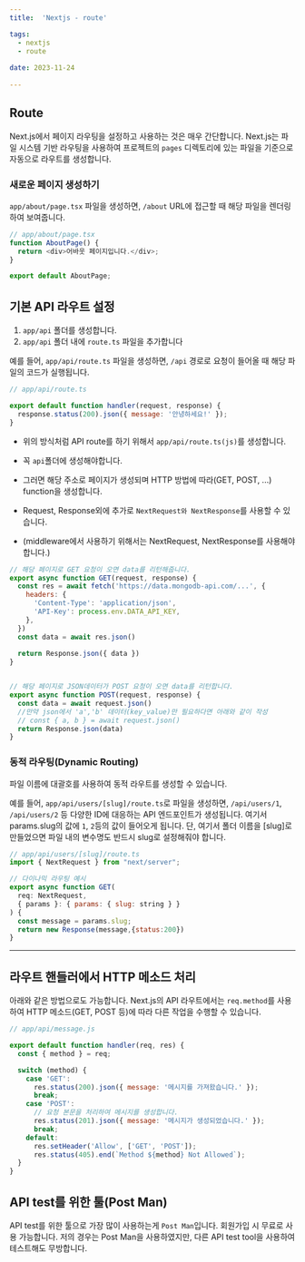 ```yaml
---
title:  'Nextjs - route'

tags:
  - nextjs
  - route
  
date: 2023-11-24
 
---
```


## Route

Next.js에서 페이지 라우팅을 설정하고 사용하는 것은 매우 간단합니다. 
Next.js는 파일 시스템 기반 라우팅을 사용하여 프로젝트의 `pages` 디렉토리에 있는 파일을 기준으로 자동으로 라우트를 생성합니다. 

### 새로운 페이지 생성하기

`app/about/page.tsx` 파일을 생성하면, `/about` URL에 접근할 때 해당 파일을 렌더링하여 보여줍니다.

```javascript
// app/about/page.tsx
function AboutPage() {
  return <div>어바웃 페이지입니다.</div>;
}

export default AboutPage;
```

## 기본 API 라우트 설정

1. `app/api` 폴더를 생성합니다.
2. `app/api` 폴더 내에 `route.ts` 파일을 추가합니다

예를 들어, `app/api/route.ts` 파일을 생성하면, `/api` 경로로 요청이 들어올 때 해당 파일의 코드가 실행됩니다.

```javascript
// app/api/route.ts

export default function handler(request, response) {
  response.status(200).json({ message: '안녕하세요!' });
}
```

- 위의 방식처럼 API route를 하기 위해서 `app/api/route.ts(js)`를 생성합니다.
- 꼭 `api`폴더에 생성해야합니다.
- 그러면 해당 주소로 페이지가 생성되며 HTTP 방법에 따라(GET, POST, ...) function을 생성합니다.

- Request, Response외에 추가로 `NextRequest와 NextResponse`를 사용할 수 있습니다.
- (middleware에서 사용하기 위해서는 NextRequest, NextResponse를 사용해야합니다.)

```javascript
// 해당 페이지로 GET 요청이 오면 data를 리턴해줍니다.
export async function GET(request, response) {
  const res = await fetch('https://data.mongodb-api.com/...', {
    headers: {
      'Content-Type': 'application/json',
      'API-Key': process.env.DATA_API_KEY,
    },
  })
  const data = await res.json()
 
  return Response.json({ data })
}


// 해당 페이지로 JSON데이터가 POST 요청이 오면 data를 리턴합니다.
export async function POST(request, response) {
  const data = await request.json() 
  //만약 json에서 'a','b' 데이터(key_value)만 필요하다면 아래와 같이 작성
  // const { a, b } = await request.json() 
  return Response.json(data)
}
```


### 동적 라우팅(Dynamic Routing)

파일 이름에 대괄호를 사용하여 동적 라우트를 생성할 수 있습니다.

예를 들어, `app/api/users/[slug]/route.ts`로 파일을 생성하면, `/api/users/1`, `/api/users/2` 등 다양한 ID에 대응하는 API 엔드포인트가 생성됩니다.
여기서 params.slug의 값에 `1`, `2`등의 값이 들어오게 됩니다.
단, 여기서 폴더 이름을 [slug]로 만들었으면 파일 내의 변수명도 반드시 slug로 설정해줘야 합니다.

```jsx
// app/api/users/[slug]/route.ts
import { NextRequest } from "next/server";

// 다이나믹 라우팅 예시
export async function GET(
  req: NextRequest,
  { params }: { params: { slug: string } }
) {
  const message = params.slug;
  return new Response(message,{status:200})
}
```
---


## 라우트 핸들러에서 HTTP 메소드 처리

아래와 같은 방법으로도 가능합니다.
Next.js의 API 라우트에서는 `req.method`를 사용하여 HTTP 메소드(GET, POST 등)에 따라 다른 작업을 수행할 수 있습니다.

```javascript
// app/api/message.js

export default function handler(req, res) {
  const { method } = req;

  switch (method) {
    case 'GET':
      res.status(200).json({ message: '메시지를 가져왔습니다.' });
      break;
    case 'POST':
      // 요청 본문을 처리하여 메시지를 생성합니다.
      res.status(201).json({ message: '메시지가 생성되었습니다.' });
      break;
    default:
      res.setHeader('Allow', ['GET', 'POST']);
      res.status(405).end(`Method ${method} Not Allowed`);
  }
}
```

## API test를 위한 툴(Post Man)

API test를 위한 툴으로 가장 많이 사용하는게 `Post Man`입니다. 회원가입 시 무료로 사용 가능합니다.
저의 경우는 Post Man을 사용하였지만, 다른 API test tool을 사용하여 테스트해도 무방합니다.